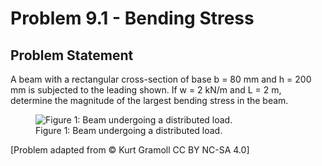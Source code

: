 # Problem 9.1 - Bending Stress {.unnumbered}

## Problem Statement

A beam with a rectangular cross-section of base b = 80 mm and h = 200 mm is subjected to the leading shown. If w = 2 kN/m and L = 2 m, determine the magnitude of the largest bending stress in the beam.

![Figure 1: Beam undergoing a distributed load.](images/342.png){fig-alt="Beam undergoing a distributed load from A to the midpoint. The distributed load (w) is applied over length L,with point B located at 2L from A. The beam has a rectangular cross section of height h and width b."}

\[Problem adapted from © Kurt Gramoll CC BY NC-SA 4.0\]